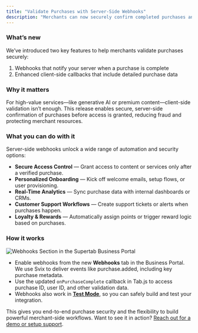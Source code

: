 ```yaml
---
title: "Validate Purchases with Server-Side Webhooks"
description: "Merchants can now securely confirm completed purchases and trigger powerful post-purchase workflows—like granting access, sending emails, or updating analytics—in real time."
---
```


### What’s new

We’ve introduced two key features to help merchants validate purchases securely:

1. Webhooks that notify your server when a purchase is complete
2. Enhanced client-side callbacks that include detailed purchase data

### Why it matters

For high-value services—like generative AI or premium content—client-side validation isn’t enough. This release enables secure, server-side confirmation of purchases before access is granted, reducing fraud and protecting merchant resources.

### What you can do with it

Server-side webhooks unlock a wide range of automation and security options:

- **Secure Access Control** — Grant access to content or services only after a verified purchase.
- **Personalized Onboarding** — Kick off welcome emails, setup flows, or user provisioning.
- **Real-Time Analytics** — Sync purchase data with internal dashboards or CRMs.
- **Customer Support Workflows** — Create support tickets or alerts when purchases happen.
- **Loyalty & Rewards** — Automatically assign points or trigger reward logic based on purchases.

### How it works

![Webhooks Section in the Supertab Business Portal](/images/Webhooks.png)
- Enable webhooks from the new **Webhooks** tab in the Business Portal. We use Svix to deliver events like purchase.added, including key purchase metadata.
- Use the updated `onPurchaseComplete` callback in Tab.js to access purchase ID, user ID, and other validation data.
- Webhooks also work in [**Test Mode**](https://docs.supertab.co/supertab-experiences/test-mode), so you can safely build and test your integration.

This gives you end-to-end purchase security and the flexibility to build powerful merchant-side workflows. Want to see it in action? [Reach out for a demo or setup support](mailto:sales@supertab.co).